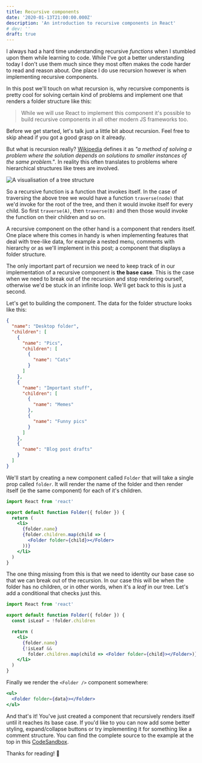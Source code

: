 ```yaml
---
title: Recursive components
date: '2020-01-13T21:00:00.000Z'
description: 'An introduction to recursive components in React'
# dev: ''
draft: true
---
```



I always had a hard time understanding recursive _functions_ when I stumbled upon them while learning to code. While I've got a better understanding today I don't use them much since they most often makes the code harder to read and reason about. One place I do use recursion however is when implementing recursive components.

In this post we'll touch on what recursion is, why recursive components is pretty cool for solving certain kind of problems and implement one that renders a folder structure like this:

<Folders />

> While we will use React to implement this component it's possible to build recursive components in all other modern JS frameworks too.

Before we get started, let's talk just a little bit about recursion. Feel free to skip ahead if you got a good grasp on it already.

But what is recursion really? [Wikipedia](<https://en.wikipedia.org/wiki/Recursion_(computer_science)>) defines it as _"a method of solving a problem where the solution depends on solutions to smaller instances of the same problem."_. In reality this often translates to problems where hierarchical structures like trees are involved.

![A visualisation of a tree structure](./tree.png)

So a recursive function is a function that invokes itself. In the case of traversing the above tree we would have a function `traverse(node)` that we'd invoke for the root of the tree, and then it would invoke itself for every child. So first `traverse(A)`, then `traverse(B)` and then those would invoke the function on their children and so on.

A recursive component on the other hand is a component that renders itself. One place where this comes in handy is when implementing features that deal with tree-like data, for example a nested menu, comments with hierarchy or as we'll implement in this post; a component that displays a folder structure.

The only important part of recursion we need to keep track of in our implementation of a recursive component is **the base case**. This is the case when we need to break out of the recursion and stop rendering ourself, otherwise we'd be stuck in an infinite loop. We'll get back to this is just a second.

Let's get to building the component. The data for the folder structure looks like this:

```json
{
  "name": "Desktop folder",
  "children": [
    {
      "name": "Pics",
      "children": [
        {
          "name": "Cats"
        }
      ]
    },
    {
      "name": "Important stuff",
      "children": [
        {
          "name": "Memes"
        },
        {
          "name": "Funny pics"
        }
      ]
    },
    {
      "name": "Blog post drafts"
    }
  ]
}
```

We'll start by creating a new component called `Folder` that will take a single prop called `folder`. It will render the name of the folder and then render itself (ie the same component) for each of it's children.

```jsx
import React from 'react'

export default function Folder({ folder }) {
  return (
    <li>
      {folder.name}
      {folder.children.map(child => (
        <Folder folder={child}></Folder>
      ))}
    </li>
  )
}
```

The one thing missing from this is that we need to identity our base case so that we can break out of the recursion. In our case this will be when the folder has no children, or in other words, when it's a _leaf_ in our tree. Let's add a conditional that checks just this.

```jsx
import React from 'react'

export default function Folder({ folder }) {
  const isLeaf = !folder.children

  return (
    <li>
      {folder.name}
      {!isLeaf &&
        folder.children.map(child => <Folder folder={child}></Folder>)}
    </li>
  )
}
```

Finally we render the `<Folder />` component somewhere:

```jsx
<ul>
  <Folder folder={data}></Folder>
</ul>
```

And that's it! You've just created a component that recursively renders itself until it reaches its base case. If you'd like to you can now add some better styling, expand/collapse buttons or try implementing it for something like a comment structure. You can find the complete source to the example at the top in this [CodeSandbox](https://codesandbox.io/s/mutable-firefly-tnjfs?fontsize=14&hidenavigation=1&theme=dark).

Thanks for reading! 🙌
